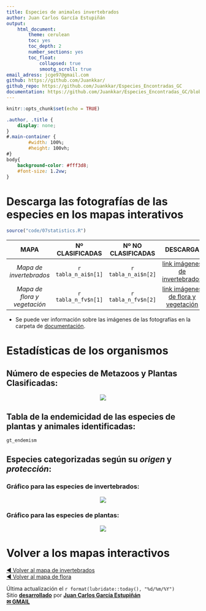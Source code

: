 ```yaml
---
title: Especies de animales invertebrados
author: Juan Carlos García Estupiñán
output: 
    html_document:
        theme: cerulean
        toc: yes
        toc_depth: 2
        number_sections: yes
        toc_float: 
            collapsed: true
            smootg_scroll: true
email_adress: jcge97@gmail.com
github: https://github.com/Juankkar/ 
github_repo: https://github.com/Juankkar/Especies_Encontradas_GC
documentation: https://github.com/Juankkar/Especies_Encontradas_GC/blob/main/documents/info.md 
---
```


```r
knitr::opts_chunk$set(echo = TRUE)
```

```css
.author, .title {
    display: none;
}
#.main-container {
        #width: 100%;
        #height: 100vh;
#}
body{
    background-color: #fff3d8;
    #font-size: 1.2vw;
}
```
# <strong>Descarga las fotografías de las especies en los mapas interativos</strong> 

```r
source("code/07statistics.R")
```

[link ai]: https://www.dropbox.com/scl/fo/j8wy15nzlrpn98dkpsu6e/h?rlkey=27la6qjalew06kc9wy3cgundv&dl=1

[link fv]: https://www.dropbox.com/scl/fo/z9ad8tcbh02d2zy7g7xf0/h?rlkey=yvu3gii63sfvpicsgplvbty88&dl=1

<center>

  |         **MAPA**             | **Nº CLASIFICADAS** | **Nº NO CLASIFICADAS** | **DESCARGA**      | 
  | :--------------------------: | :-----------------: | :--------------------: | :---------------: |
  | *Mapa de invertebrados*      | `r tabla_n_ai$n[1]`  | `r tabla_n_ai$n[2]`   |   [link imágenes de invertebrados](https://www.dropbox.com/scl/fo/z9ad8tcbh02d2zy7g7xf0/h?rlkey=yvu3gii63sfvpicsgplvbty88&dl=1) | 
  | *Mapa de flora y vegetación* | `r tabla_n_fv$n[1]`  | `r tabla_n_fv$n[2]`   |   [link imágenes de flora y vegetación](https://www.dropbox.com/scl/fo/z9ad8tcbh02d2zy7g7xf0/h?rlkey=yvu3gii63sfvpicsgplvbty88&dl=1) |

</center>

* Se puede ver información sobre las imágenes de las fotografías en la carpeta de [documentación](`r rmarkdown::metadata$documentation`).

# **Estadísticas de los organismos**

## Número de especies de Metazoos y Plantas Clasificadas:    

<center>

![](figures/n_plantae_metazoa.png)

</center>

## Tabla de la endemicidad de las especies de plantas y animales identificadas:

```r
gt_endemism
```

## Especies categorizadas según su *origen* y *protección*:

### Gráfico para las especies de invertebrados:

<center>

![](figures/n_category_invertebrates.png)

</center>

### Gráfico para las especies de plantas:

<center>

![](figures/n_category_plantae.png)

</center>

# **Volver a los mapas interactivos**

<a href="./invertebrates">&#9664; Volver al mapa de invertebrados</a>  
<a href="./flora">&#9664; Volver al mapa de flora</a>  

Última actualización el `r format(lubridate::today(), "%d/%m/%Y")`  
Sitio [**desarrollado**](`r rmarkdown::metadata$github_repo`) por [<i class="fab fa-github"></i> **Juan Carlos García Estupiñán**](`r rmarkdown::metadata$github`)  
[**&#x2709; GMAIL**](mailto:`r rmarkdown::metadata$email_adress`)
